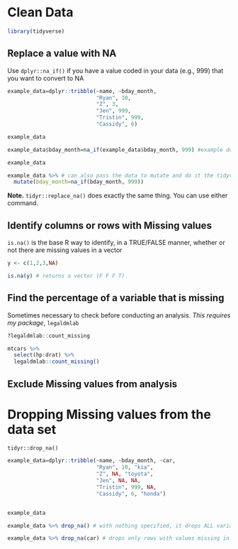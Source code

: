 # Clean Data

```r
library(tidyverse)
```


## Replace a value with NA

Use `dplyr::na_if()` if you have a value coded in your data (e.g., 999) that you want to convert to NA

```r

example_data=dplyr::tribble(~name, ~bday_month,
                            "Ryan", 10,
                            "Z", 3,
                            "Jen", 999, 
                            "Tristin", 999,
                            "Cassidy", 6)

example_data

example_data$bday_month=na_if(example_data$bday_month, 999) #example doing one column at a time 

example_data

example_data %>% # can also pass the data to mutate and do it the tidyverse way
  mutate(bday_month=na_if(bday_month, 999)) 
```

**Note.** `tidyr::replace_na()` does exactly the same thing. You can use either command.


## Identify columns or rows with Missing values

`is.na()` is the base R way to identify, in a TRUE/FALSE manner, whether or not there are missing values in a vector

```r
y <- c(1,2,3,NA)

is.na(y) # returns a vector (F F F T)
```

## Find the percentage of a variable that is missing

Sometimes necessary to check before conducting an analysis. *This requires my package*, `legaldmlab`

```r
?legaldmlab::count_missing

mtcars %>% 
  select(hp:drat) %>% 
  legaldmlab::count_missing()
```



## Exclude Missing values from analysis



# Dropping Missing values from the data set

`tidyr::drop_na()`

```r
example_data=dplyr::tribble(~name, ~bday_month, ~car,
                            "Ryan", 10, "kia",
                            "Z", NA, "toyota",
                            "Jen", NA, NA,
                            "Tristin", 999, NA,
                            "Cassidy", 6, "honda")


example_data

example_data %>% drop_na() # with nothing specified, it drops ALL variables that have >=1 missing value

example_data %>% drop_na(car) # drops only rows with values missing in the specified column

```



